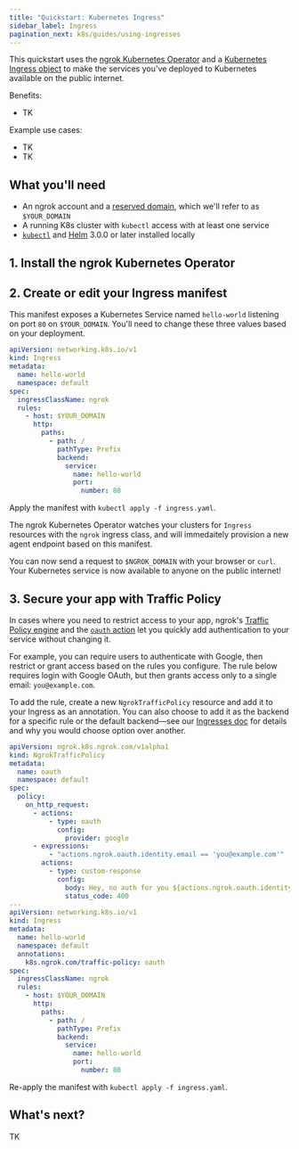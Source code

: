 ```yaml
---
title: "Quickstart: Kubernetes Ingress"
sidebar_label: Ingress
pagination_next: k8s/guides/using-ingresses
---
```




This quickstart uses the [ngrok Kubernetes Operator](/docs/k8s) and a
[Kubernetes Ingress
object](https://kubernetes.io/docs/concepts/services-networking/ingress/) to
make the services you've deployed to Kubernetes available on the public
internet.

Benefits:

- TK

Example use cases:

- TK
- TK

## What you'll need

- An ngrok account and a [reserved domain](https://dashboard.ngrok.com/domains),
	which we'll refer to as `$YOUR_DOMAIN`
- A running K8s cluster with `kubectl` access with at least one service
- [`kubectl`](https://kubernetes.io/docs/reference/kubectl/) and
  [Helm](https://helm.sh/docs/intro/install/) 3.0.0 or later installed locally

## 1. Install the ngrok Kubernetes Operator

<K8sSetup />
<K8sInstall />

## 2. Create or edit your Ingress manifest

This manifest exposes a Kubernetes Service named `hello-world` listening on port
`80` on `$YOUR_DOMAIN`. You'll need to change these three values based on your
deployment.

```yaml title="ingress.yaml"
apiVersion: networking.k8s.io/v1
kind: Ingress
metadata:
  name: hello-world
  namespace: default
spec:
  ingressClassName: ngrok
  rules:
    - host: $YOUR_DOMAIN
      http:
        paths:
          - path: /
            pathType: Prefix
            backend:
              service:
                name: hello-world
                port:
                  number: 80
```

Apply the manifest with `kubectl apply -f ingress.yaml`.

The ngrok Kubernetes Operator watches your clusters for `Ingress` resources with
the `ngrok` ingress class, and will immedaitely provision a new agent endpoint
based on this manifest.

You can now send a request to `$NGROK_DOMAIN` with your browser or `curl`. Your
Kubernetes service is now available to anyone on the public internet!

## 3. Secure your app with Traffic Policy

In cases where you need to restrict access to your app, ngrok's [Traffic Policy
engine](/docs/traffic-policy) and the [`oauth`
action](/docs/traffic-policy/actions/oauth) let you quickly add authentication
to your service without changing it.

For example, you can require users to authenticate with Google, then restrict or
grant access based on the rules you configure. The rule below requires login
with Google OAuth, but then grants access only to a single email:
`you@example.com`.

To add the rule, create a new `NgrokTrafficPolicy` resource	and add it to your
Ingress as an annotation. You can also choose to add it as the backend for a
specific rule or the default backend—see our [Ingresses
doc](/docs/k8s/guides/using-ingresses/#using-ngroktrafficpolicy-with-ingress)
for details and why you would choose option over another.

```yaml title="ingress.yaml"
apiVersion: ngrok.k8s.ngrok.com/v1alpha1
kind: NgrokTrafficPolicy
metadata:
  name: oauth
  namespace: default
spec:
  policy:
    on_http_request:
      - actions:
          - type: oauth
            config:
              provider: google
      - expressions:
          - "actions.ngrok.oauth.identity.email == 'you@example.com'"
        actions:
          - type: custom-response
            config:
              body: Hey, no auth for you ${actions.ngrok.oauth.identity.name}!
              status_code: 400
---
apiVersion: networking.k8s.io/v1
kind: Ingress
metadata:
  name: hello-world
  namespace: default
  annotations:
    k8s.ngrok.com/traffic-policy: oauth
spec:
  ingressClassName: ngrok
  rules:
    - host: $YOUR_DOMAIN
      http:
        paths:
          - path: /
            pathType: Prefix
            backend:
              service:
                name: hello-world
                port:
                  number: 80
```

Re-apply the manifest with `kubectl apply -f ingress.yaml`.

## What's next?

TK
